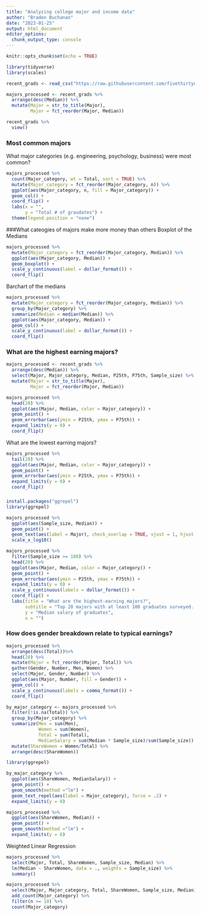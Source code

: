 ```yaml
---
title: "Analyzing college major and income data"
author: "Braden Buchanan"
date: "2023-01-25"
output: html_document
editor_options: 
  chunk_output_type: console
---
```


```r
knitr::opts_chunk$set(echo = TRUE)
```

```r
library(tidyverse)
library(scales)
```

```r
recent_grads <- read_csv("https://raw.githubusercontent.com/fivethirtyeight/data/master/college-majors/recent-grads.csv")

majors_processed <- recent_grads %>%
  arrange(desc(Median)) %>%
  mutate(Major = str_to_title(Major),
         Major = fct_reorder(Major, Median))
```

```r
recent_grads %>%
  view()
```

### Most common majors

What major categories (e.g. engineering, psychology, business) were most common?
```r
majors_processed %>%
  count(Major_category, wt = Total, sort = TRUE) %>%
  mutate(Major_category = fct_reorder(Major_category, n)) %>%
  ggplot(aes(Major_category, n, fill = Major_category)) +
  geom_col() +
  coord_flip() +
  labs(x = "",
       y = "Total # of graudates") +
  theme(legend.position = "none")
```

###What cateogies of majors make more money than others
Boxplot of the Medians
```r
majors_processed %>%
  mutate(Major_category = fct_reorder(Major_category, Median)) %>%
  ggplot(aes(Major_category, Median)) + 
  geom_boxplot() +
  scale_y_continuous(label = dollar_format()) +
  coord_flip()
```

Barchart of the medians
```r
majors_processed %>%
  mutate(Major_category = fct_reorder(Major_category, Median)) %>%
  group_by(Major_category) %>%
  summarize(Median = median(Median)) %>%
  ggplot(aes(Major_category, Median)) + 
  geom_col() +
  scale_y_continuous(label = dollar_format()) +
  coord_flip()
```



### What are the highest earning majors?
```r
majors_processed <- recent_grads %>%
  arrange(desc(Median)) %>%
  select(Major, Major_category, Median, P25th, P75th, Sample_size) %>%
  mutate(Major = str_to_title(Major),
         Major = fct_reorder(Major, Median))

majors_processed %>%
  head(20) %>%
  ggplot(aes(Major, Median, color = Major_category)) +
  geom_point() +
  geom_errorbar(aes(ymin = P25th, ymax = P75th)) +
  expand_limits(y = 0) +
  coord_flip()
```

What are the lowest earning majors?
```r
majors_processed %>%
  tail(20) %>%
  ggplot(aes(Major, Median, color = Major_category)) +
  geom_point() +
  geom_errorbar(aes(ymin = P25th, ymax = P75th)) +
  expand_limits(y = 0) +
  coord_flip()
```


### 
```r
install.packages("ggrepel")
library(ggrepel)

majors_processed %>%
  ggplot(aes(Sample_size, Median)) +
  geom_point() +
  geom_text(aes(label = Major), check_overlap = TRUE, vjust = 1, hjust = 1) +
  scale_x_log10()

majors_processed %>%
  filter(Sample_size >= 100) %>%
  head(20) %>%
  ggplot(aes(Major, Median, color = Major_category)) +
  geom_point() +
  geom_errorbar(aes(ymin = P25th, ymax = P75th)) +
  expand_limits(y = 0) +
  scale_y_continuous(labels = dollar_format()) +
  coord_flip() +
  labs(title = "What are the highest-earning majors?",
       subtitle = "Top 20 majors with at least 100 graduates surveyed. Bars represent 25th and 75th percentile",
       y = "Median salary of graduates",
       x = "")
```


### How does gender breakdown relate to typical earnings?

```r
majors_processed %>%
  arrange(desc(Total))%>%
  head(20) %>%
  mutate(Major = fct_reorder(Major, Total)) %>%
  gather(Gender, Number, Men, Women) %>%
  select(Major, Gender, Number) %>%
  ggplot(aes(Major, Number, fill = Gender)) +
  geom_col() +
  scale_y_continuous(labels = comma_format()) +
  coord_flip()
```

```r
by_major_category <- majors_processed %>%
  filter(!is.na(Total)) %>%
  group_by(Major_category) %>%
  summarize(Men = sum(Men),
            Women = sum(Women),
            Total = sum(Total),
            MedianSalary = sum(Median * Sample_size)/sum(Sample_size)) %>%
  mutate(ShareWomen = Women/Total) %>%
  arrange(desc(ShareWomen))
```

```r
library(ggrepel)

by_major_category %>%
  ggplot(aes(ShareWomen, MedianSalary)) +
  geom_point() +
  geom_smooth(method ="lm") +
  geom_text_repel(aes(label = Major_category), force = .2) +
  expand_limits(y = 0)
```

```r
majors_processed %>%
  ggplot(aes(ShareWomen, Median)) +
  geom_point() +
  geom_smooth(method ="lm") +
  expand_limits(y = 0)
```

Weighted Linear Regression

```r
majors_processed %>%
  select(Major, Total, ShareWomen, Sample_size, Median) %>%
  lm(Median ~ ShareWomen, data = ., weights = Sample_size) %>%
  summary()
```

```r
majors_processed %>%
  select(Major, Major_category, Total, ShareWomen, Sample_size, Median) %>%
  add_count(Major_category) %>%
  filter(n >= 10) %>%
  count(Major_category)
```





